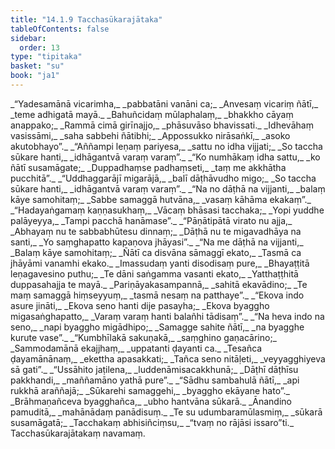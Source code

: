 ```yaml
---
title: "14.1.9 Tacchasūkarajātaka"
tableOfContents: false
sidebar:
  order: 13
type: "tipitaka"
basket: "su"
book: "ja1"
---
```



<DynamicBreadcrumb />

<Division number="160" book="ja1" bookNo="22" page="113">

<Paragraph number="2715" type="verses" book="ja1">
_“Yadesamānā vicarimha,_  
_pabbatāni vanāni ca;_  
_Anvesaṃ vicariṃ ñātī,_  
_teme adhigatā mayā._  

</Paragraph>

</Division>
<Division number="161" book="ja1" bookNo="22" page="114">

<Paragraph number="2716" type="verses" book="ja1">
_Bahuñcidaṃ mūlaphalaṃ,_  
_bhakkho cāyaṃ anappako;_  
_Rammā cimā girīnajjo,_  
_phāsuvāso bhavissati._  

</Paragraph>

</Division>
<Division number="162" book="ja1" bookNo="22" page="114">

<Paragraph number="2717" type="verses" book="ja1">
_Idhevāhaṃ vasissāmi,_  
_saha sabbehi ñātibhi;_  
_Appossukko nirāsaṅkī,_  
_asoko akutobhayo”._  

</Paragraph>

</Division>
<Division number="163" book="ja1" bookNo="22" page="114">

<Paragraph number="2718" type="verses" book="ja1">
_“Aññampi leṇaṃ pariyesa,_  
_sattu no idha vijjati;_  
_So taccha sūkare hanti,_  
_idhāgantvā varaṃ varaṃ”._  

</Paragraph>

</Division>
<Division number="164" book="ja1" bookNo="22" page="114">

<Paragraph number="2719" type="verses" book="ja1">
_“Ko numhākaṃ idha sattu,_  
_ko ñātī susamāgate;_  
_Duppadhaṃse padhaṃseti,_  
_taṃ me akkhātha pucchitā”._  

</Paragraph>

</Division>
<Division number="165" book="ja1" bookNo="22" page="115">

<Paragraph number="2720" type="verses" book="ja1">
_“Uddhaggarājī migarājā,_  
_balī dāṭhāvudho migo;_  
_So taccha sūkare hanti,_  
_idhāgantvā varaṃ varaṃ”._  

</Paragraph>

</Division>
<Division number="166" book="ja1" bookNo="22" page="115">

<Paragraph number="2721" type="verses" book="ja1">
_“Na no dāṭhā na vijjanti,_  
_balaṃ kāye samohitaṃ;_  
_Sabbe samaggā hutvāna,_  
_vasaṃ kāhāma ekakaṃ”._  

</Paragraph>

</Division>
<Division number="167" book="ja1" bookNo="22" page="115">

<Paragraph number="2722" type="verses" book="ja1">
_“Hadayaṅgamaṃ kaṇṇasukhaṃ,_  
_Vācaṃ bhāsasi tacchaka;_  
_Yopi yuddhe palāyeyya,_  
_Tampi pacchā hanāmase”._  

</Paragraph>

</Division>
<Division number="168" book="ja1" bookNo="22" page="115">

<Paragraph number="2723" type="verses" book="ja1">
_“Pāṇātipātā virato nu ajja,_  
_Abhayaṃ nu te sabbabhūtesu dinnaṃ;_  
_Dāṭhā nu te migavadhāya na santi,_  
_Yo saṃghapatto kapaṇova jhāyasi”._  

</Paragraph>

</Division>
<Division number="169" book="ja1" bookNo="22" page="115">

<Paragraph number="2724" type="verses" book="ja1">
_“Na me dāṭhā na vijjanti,_  
_Balaṃ kāye samohitaṃ;_  
_Ñātī ca disvāna sāmaggī ekato,_  
_Tasmā ca jhāyāmi vanamhi ekako._  

</Paragraph>

</Division>
<Division number="170" book="ja1" bookNo="22" page="115">

<Paragraph number="2725" type="verses" book="ja1">
_Imassudaṃ yanti disodisaṃ pure,_  
_Bhayaṭṭitā leṇagavesino puthu;_  
_Te dāni saṅgamma vasanti ekato,_  
_Yatthaṭṭhitā duppasahajja te mayā._  

</Paragraph>

</Division>
<Division number="171" book="ja1" bookNo="22" page="115">

<Paragraph number="2726" type="verses" book="ja1">
_Pariṇāyakasampannā,_  
_sahitā ekavādino;_  
_Te maṃ samaggā hiṃseyyuṃ,_  
_tasmā nesaṃ na patthaye”._  

</Paragraph>

</Division>
<Division number="172" book="ja1" bookNo="22" page="115">

<Paragraph number="2727" type="verses" book="ja1">
_“Ekova indo asure jināti,_  
_Ekova seno hanti dije pasayha;_  
_Ekova byaggho migasaṅghapatto,_  
_Varaṃ varaṃ hanti balañhi tādisaṃ”._  

</Paragraph>

</Division>
<Division number="173" book="ja1" bookNo="22" page="115">

<Paragraph number="2728" type="verses" book="ja1">
_“Na heva indo na seno,_  
_napi byaggho migādhipo;_  
_Samagge sahite ñātī,_  
_na byagghe kurute vase”._  

</Paragraph>

</Division>
<Division number="174" book="ja1" bookNo="22" page="115">

<Paragraph number="2729" type="verses" book="ja1">
_“Kumbhīlakā sakuṇakā,_  
_saṃghino gaṇacārino;_  
_Sammodamānā ekajjhaṃ,_  
_uppatanti ḍayanti ca._  

</Paragraph>

</Division>
<Division number="175" book="ja1" bookNo="22" page="116">

<Paragraph number="2730" type="verses" book="ja1">
_Tesañca ḍayamānānaṃ,_  
_ekettha apasakkati;_  
_Tañca seno nitāḷeti,_  
_veyyagghiyeva sā gati”._  

</Paragraph>

</Division>
<Division number="176" book="ja1" bookNo="22" page="116">

<Paragraph number="2731" type="verses" book="ja1">
_“Ussāhito jaṭilena,_  
_luddenāmisacakkhunā;_  
_Dāṭhī dāṭhīsu pakkhandi,_  
_maññamāno yathā pure”._  

</Paragraph>

</Division>
<Division number="177" book="ja1" bookNo="22" page="116">

<Paragraph number="2732" type="verses" book="ja1">
_“Sādhu sambahulā ñātī,_  
_api rukkhā araññajā;_  
_Sūkarehi samaggehi,_  
_byaggho ekāyane hato”._  

</Paragraph>

</Division>
<Division number="178" book="ja1" bookNo="22" page="116">

<Paragraph number="2733" type="verses" book="ja1">
_Brāhmaṇañceva byagghañca,_  
_ubho hantvāna sūkarā._  
_Ānandino pamuditā,_  
_mahānādaṃ panādisuṃ._  

</Paragraph>

</Division>
<Division number="179" book="ja1" bookNo="22" page="116">

<Paragraph number="2734" type="verses" book="ja1">
_Te su udumbaramūlasmiṃ,_  
_sūkarā susamāgatā;_  
_Tacchakaṃ abhisiñciṃsu,_  
_“tvaṃ no rājāsi issaro”ti._  


</Paragraph>
</Division>

<Paragraph number="2735" type="center" book="ja1">
Tacchasūkarajātakaṃ navamaṃ.
</Paragraph>